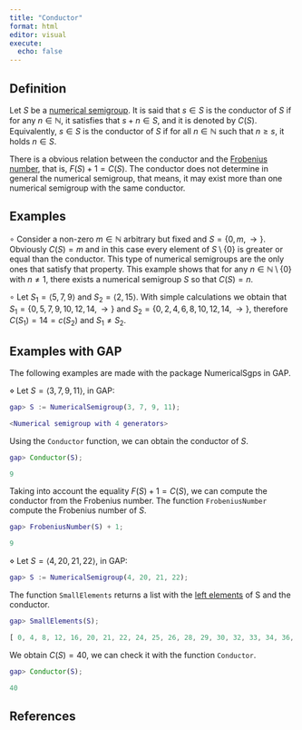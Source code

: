 ```yaml
---
title: "Conductor"
format: html
editor: visual
execute:
  echo: false
---
```


## Definition

Let $S$ be a [numerical semigroup](Numerical-semigroup.qmd). It is said that $s \in S$ is the conductor of $S$ if for any $n \in \mathbb{N}$, it satisfies that $s + n \in S$, and it is denoted by $C(S)$. Equivalently, $s \in S$ is the conductor of $S$ if for all $n \in \mathbb{N}$ such that $n \ge s$, it holds $n \in S$.

There is a obvious relation between the conductor and the [Frobenius number](Frobenius-number.qmd), that is, $F(S) + 1 = C(S)$. The conductor does not determine in general the numerical semigroup, that means, it may exist more than one numerical semigroup with the same conductor.

## Examples

$\circ$ Consider a non-zero $m \in \mathbb{N}$ arbitrary but fixed and $S = \{0, m, \rightarrow\}$. Obviously $C(S) = m$ and in this case every element of $S \setminus \{0\}$ is greater or equal than the conductor. This type of numerical semigroups are the only ones that satisfy that property. This example shows that for any $n \in \mathbb{N} \setminus \{0\}$ with $n \ne 1$, there exists a numerical semigroup $S$ so that $C(S) = n$.

$\circ$ Let $S_1 = \langle 5, 7, 9 \rangle$ and $S_2 = \langle 2, 15 \rangle$. With simple calculations we obtain that $S_1 = \{0, 5, 7, 9, 10, 12, 14, \rightarrow \}$ and $S_2 = \{0, 2,4,6,8,10,12,14, \rightarrow\}$, therefore $C(S_1) = 14 = c(S_2)$ and $S_1 \ne S_2$.

## Examples with GAP

The following examples are made with the package NumericalSgps in GAP.

$\diamond$ Let $S = \langle 3, 7, 9, 11 \rangle$, in GAP:

```GAP
gap> S := NumericalSemigroup(3, 7, 9, 11);

<Numerical semigroup with 4 generators>

```

Using the `Conductor` function, we can obtain the conductor of $S$.

```GAP
gap> Conductor(S);

9
```

Taking into account the equality $F(S) + 1 = C(S)$, we can compute the conductor from the Frobenius number. The function `FrobeniusNumber` compute the Frobenius number of $S$.

```GAP
gap> FrobeniusNumber(S) + 1;

9
```

$\diamond$ Let $S = \langle 4, 20, 21, 22 \rangle$, in GAP:

```GAP
gap> S := NumericalSemigroup(4, 20, 21, 22);
```

The function `SmallElements` returns a list with the [left elements](Left-elements.qmd) of S and the conductor.

```GAP
gap> SmallElements(S);

[ 0, 4, 8, 12, 16, 20, 21, 22, 24, 25, 26, 28, 29, 30, 32, 33, 34, 36, 37, 38, 40 ]

```

We obtain $C(S) = 40$, we can check it with the function `Conductor`.

```GAP
gap> Conductor(S);

40
```

## References
